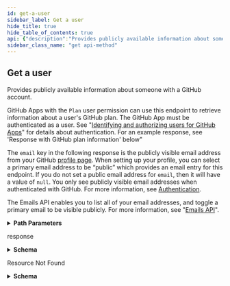 ```yaml
---
id: get-a-user
sidebar_label: Get a user
hide_title: true
hide_table_of_contents: true
api: {"description":"Provides publicly available information about someone with a GitHub account.\n\nGitHub Apps with the `Plan` user permission can use this endpoint to retrieve information about a user's GitHub plan. The GitHub App must be authenticated as a user. See \"[Identifying and authorizing users for GitHub Apps](https://docs.github.com/apps/building-github-apps/identifying-and-authorizing-users-for-github-apps/)\" for details about authentication. For an example response, see 'Response with GitHub plan information' below\"\n\nThe `email` key in the following response is the publicly visible email address from your GitHub [profile page](https://github.com/settings/profile). When setting up your profile, you can select a primary email address to be “public” which provides an email entry for this endpoint. If you do not set a public email address for `email`, then it will have a value of `null`. You only see publicly visible email addresses when authenticated with GitHub. For more information, see [Authentication](https://docs.github.com/rest/overview/resources-in-the-rest-api#authentication).\n\nThe Emails API enables you to list all of your email addresses, and toggle a primary email to be visible publicly. For more information, see \"[Emails API](https://docs.github.com/rest/reference/users#emails)\".","externalDocs":{"description":"API method documentation","url":"https://docs.github.com/rest/reference/users/#get-a-user"},"operationId":"users/get-by-username","parameters":[{"in":"path","name":"username","required":true,"schema":{"type":"string"}}],"responses":{"200":{"content":{"application/json":{"examples":{"default-response":{"summary":"Default response","value":{"avatar_url":"https://github.com/images/error/octocat_happy.gif","bio":"There once was...","blog":"https://github.com/blog","company":"GitHub","created_at":"2008-01-14T04:33:35.000Z","email":"octocat@github.com","events_url":"https://api.github.com/users/octocat/events{/privacy}","followers":20,"followers_url":"https://api.github.com/users/octocat/followers","following":0,"following_url":"https://api.github.com/users/octocat/following{/other_user}","gists_url":"https://api.github.com/users/octocat/gists{/gist_id}","gravatar_id":"","hireable":false,"html_url":"https://github.com/octocat","id":1,"location":"San Francisco","login":"octocat","name":"monalisa octocat","node_id":"MDQ6VXNlcjE=","organizations_url":"https://api.github.com/users/octocat/orgs","public_gists":1,"public_repos":2,"received_events_url":"https://api.github.com/users/octocat/received_events","repos_url":"https://api.github.com/users/octocat/repos","site_admin":false,"starred_url":"https://api.github.com/users/octocat/starred{/owner}{/repo}","subscriptions_url":"https://api.github.com/users/octocat/subscriptions","twitter_username":"monatheoctocat","type":"User","updated_at":"2008-01-14T04:33:35.000Z","url":"https://api.github.com/users/octocat"}},"response-with-git-hub-plan-information":{"summary":"Response with GitHub plan information","value":{"avatar_url":"https://github.com/images/error/octocat_happy.gif","bio":"There once was...","blog":"https://github.com/blog","company":"GitHub","created_at":"2008-01-14T04:33:35.000Z","email":"octocat@github.com","events_url":"https://api.github.com/users/octocat/events{/privacy}","followers":20,"followers_url":"https://api.github.com/users/octocat/followers","following":0,"following_url":"https://api.github.com/users/octocat/following{/other_user}","gists_url":"https://api.github.com/users/octocat/gists{/gist_id}","gravatar_id":"","hireable":false,"html_url":"https://github.com/octocat","id":1,"location":"San Francisco","login":"octocat","name":"monalisa octocat","node_id":"MDQ6VXNlcjE=","organizations_url":"https://api.github.com/users/octocat/orgs","plan":{"collaborators":0,"name":"pro","private_repos":9999,"space":976562499},"public_gists":1,"public_repos":2,"received_events_url":"https://api.github.com/users/octocat/received_events","repos_url":"https://api.github.com/users/octocat/repos","site_admin":false,"starred_url":"https://api.github.com/users/octocat/starred{/owner}{/repo}","subscriptions_url":"https://api.github.com/users/octocat/subscriptions","twitter_username":"monatheoctocat","type":"User","updated_at":"2008-01-14T04:33:35.000Z","url":"https://api.github.com/users/octocat"}}},"schema":{"oneOf":[{"description":"Private User","properties":{"avatar_url":{"example":"https://github.com/images/error/octocat_happy.gif","format":"uri","type":"string"},"bio":{"example":"There once was...","nullable":true,"type":"string"},"blog":{"example":"https://github.com/blog","nullable":true,"type":"string"},"business_plus":{"type":"boolean"},"collaborators":{"example":8,"type":"integer"},"company":{"example":"GitHub","nullable":true,"type":"string"},"created_at":{"example":"2008-01-14T04:33:35.000Z","format":"date-time","type":"string"},"disk_usage":{"example":10000,"type":"integer"},"email":{"example":"octocat@github.com","format":"email","nullable":true,"type":"string"},"events_url":{"example":"https://api.github.com/users/octocat/events{/privacy}","type":"string"},"followers":{"example":20,"type":"integer"},"followers_url":{"example":"https://api.github.com/users/octocat/followers","format":"uri","type":"string"},"following":{"example":0,"type":"integer"},"following_url":{"example":"https://api.github.com/users/octocat/following{/other_user}","type":"string"},"gists_url":{"example":"https://api.github.com/users/octocat/gists{/gist_id}","type":"string"},"gravatar_id":{"example":"41d064eb2195891e12d0413f63227ea7","nullable":true,"type":"string"},"hireable":{"nullable":true,"type":"boolean"},"html_url":{"example":"https://github.com/octocat","format":"uri","type":"string"},"id":{"example":1,"type":"integer"},"ldap_dn":{"type":"string"},"location":{"example":"San Francisco","nullable":true,"type":"string"},"login":{"example":"octocat","type":"string"},"name":{"example":"monalisa octocat","nullable":true,"type":"string"},"node_id":{"example":"MDQ6VXNlcjE=","type":"string"},"organizations_url":{"example":"https://api.github.com/users/octocat/orgs","format":"uri","type":"string"},"owned_private_repos":{"example":100,"type":"integer"},"plan":{"properties":{"collaborators":{"type":"integer"},"name":{"type":"string"},"private_repos":{"type":"integer"},"space":{"type":"integer"}},"required":["collaborators","name","space","private_repos"],"type":"object"},"private_gists":{"example":81,"type":"integer"},"public_gists":{"example":1,"type":"integer"},"public_repos":{"example":2,"type":"integer"},"received_events_url":{"example":"https://api.github.com/users/octocat/received_events","format":"uri","type":"string"},"repos_url":{"example":"https://api.github.com/users/octocat/repos","format":"uri","type":"string"},"site_admin":{"type":"boolean"},"starred_url":{"example":"https://api.github.com/users/octocat/starred{/owner}{/repo}","type":"string"},"subscriptions_url":{"example":"https://api.github.com/users/octocat/subscriptions","format":"uri","type":"string"},"suspended_at":{"format":"date-time","nullable":true,"type":"string"},"total_private_repos":{"example":100,"type":"integer"},"twitter_username":{"example":"monalisa","nullable":true,"type":"string"},"two_factor_authentication":{"example":true,"type":"boolean"},"type":{"example":"User","type":"string"},"updated_at":{"example":"2008-01-14T04:33:35.000Z","format":"date-time","type":"string"},"url":{"example":"https://api.github.com/users/octocat","format":"uri","type":"string"}},"required":["avatar_url","events_url","followers_url","following_url","gists_url","gravatar_id","html_url","id","node_id","login","organizations_url","received_events_url","repos_url","site_admin","starred_url","subscriptions_url","type","url","bio","blog","company","email","followers","following","hireable","location","name","public_gists","public_repos","created_at","updated_at","collaborators","disk_usage","owned_private_repos","private_gists","total_private_repos","two_factor_authentication"],"title":"Private User","type":"object"},{"additionalProperties":false,"description":"Public User","properties":{"avatar_url":{"format":"uri","type":"string"},"bio":{"nullable":true,"type":"string"},"blog":{"nullable":true,"type":"string"},"collaborators":{"example":3,"type":"integer"},"company":{"nullable":true,"type":"string"},"created_at":{"format":"date-time","type":"string"},"disk_usage":{"example":1,"type":"integer"},"email":{"format":"email","nullable":true,"type":"string"},"events_url":{"type":"string"},"followers":{"type":"integer"},"followers_url":{"format":"uri","type":"string"},"following":{"type":"integer"},"following_url":{"type":"string"},"gists_url":{"type":"string"},"gravatar_id":{"nullable":true,"type":"string"},"hireable":{"nullable":true,"type":"boolean"},"html_url":{"format":"uri","type":"string"},"id":{"type":"integer"},"location":{"nullable":true,"type":"string"},"login":{"type":"string"},"name":{"nullable":true,"type":"string"},"node_id":{"type":"string"},"organizations_url":{"format":"uri","type":"string"},"owned_private_repos":{"example":2,"type":"integer"},"plan":{"properties":{"collaborators":{"type":"integer"},"name":{"type":"string"},"private_repos":{"type":"integer"},"space":{"type":"integer"}},"required":["collaborators","name","space","private_repos"],"type":"object"},"private_gists":{"example":1,"type":"integer"},"public_gists":{"type":"integer"},"public_repos":{"type":"integer"},"received_events_url":{"format":"uri","type":"string"},"repos_url":{"format":"uri","type":"string"},"site_admin":{"type":"boolean"},"starred_url":{"type":"string"},"subscriptions_url":{"format":"uri","type":"string"},"suspended_at":{"format":"date-time","nullable":true,"type":"string"},"total_private_repos":{"example":2,"type":"integer"},"twitter_username":{"nullable":true,"type":"string"},"type":{"type":"string"},"updated_at":{"format":"date-time","type":"string"},"url":{"format":"uri","type":"string"}},"required":["avatar_url","events_url","followers_url","following_url","gists_url","gravatar_id","html_url","id","node_id","login","organizations_url","received_events_url","repos_url","site_admin","starred_url","subscriptions_url","type","url","bio","blog","company","email","followers","following","hireable","location","name","public_gists","public_repos","created_at","updated_at"],"title":"Public User","type":"object"}]}}},"description":"response"},"404":{"content":{"application/json":{"schema":{"description":"Basic Error","properties":{"documentation_url":{"type":"string"},"message":{"type":"string"}},"title":"Basic Error","type":"object"}}},"description":"Resource Not Found"}},"tags":["users"],"x-github":{"category":"users","enabledForGitHubApps":true,"githubCloudOnly":false,"previews":[],"subcategory":null},"method":"get","path":"/users/{username}","servers":[{"url":"https://api.github.com"}],"info":{"contact":{"name":"Support","url":"https://support.github.com/contact"},"description":"GitHub's v3 REST API.","license":{"name":"MIT","url":"https://spdx.org/licenses/MIT"},"termsOfService":"https://docs.github.com/articles/github-terms-of-service","title":"GitHub v3 REST API","version":"1.1.4","x-apisguru-categories":["collaboration","developer_tools"],"x-logo":{"url":"https://twitter.com/github/profile_image?size=original"},"x-origin":[{"format":"openapi","url":"https://raw.githubusercontent.com/github/rest-api-description/main/descriptions/api.github.com/api.github.com.json","version":"3.0"}],"x-providerName":"github.com"},"postman":{"name":"Get a user","description":{"content":"Provides publicly available information about someone with a GitHub account.\n\nGitHub Apps with the `Plan` user permission can use this endpoint to retrieve information about a user's GitHub plan. The GitHub App must be authenticated as a user. See \"[Identifying and authorizing users for GitHub Apps](https://docs.github.com/apps/building-github-apps/identifying-and-authorizing-users-for-github-apps/)\" for details about authentication. For an example response, see 'Response with GitHub plan information' below\"\n\nThe `email` key in the following response is the publicly visible email address from your GitHub [profile page](https://github.com/settings/profile). When setting up your profile, you can select a primary email address to be “public” which provides an email entry for this endpoint. If you do not set a public email address for `email`, then it will have a value of `null`. You only see publicly visible email addresses when authenticated with GitHub. For more information, see [Authentication](https://docs.github.com/rest/overview/resources-in-the-rest-api#authentication).\n\nThe Emails API enables you to list all of your email addresses, and toggle a primary email to be visible publicly. For more information, see \"[Emails API](https://docs.github.com/rest/reference/users#emails)\".","type":"text/plain"},"url":{"path":["users",":username"],"host":["{{baseUrl}}"],"query":[],"variable":[{"disabled":false,"description":{"content":"(Required) ","type":"text/plain"},"type":"any","value":"","key":"username"}]},"header":[{"key":"Accept","value":"application/json"}],"method":"GET"}}
sidebar_class_name: "get api-method"
---
```



## Get a user



Provides publicly available information about someone with a GitHub account.

GitHub Apps with the `Plan` user permission can use this endpoint to retrieve information about a user&#39;s GitHub plan. The GitHub App must be authenticated as a user. See &quot;[Identifying and authorizing users for GitHub Apps](https://docs.github.com/apps/building-github-apps/identifying-and-authorizing-users-for-github-apps/)&quot; for details about authentication. For an example response, see &#39;Response with GitHub plan information&#39; below&quot;

The `email` key in the following response is the publicly visible email address from your GitHub [profile page](https://github.com/settings/profile). When setting up your profile, you can select a primary email address to be “public” which provides an email entry for this endpoint. If you do not set a public email address for `email`, then it will have a value of `null`. You only see publicly visible email addresses when authenticated with GitHub. For more information, see [Authentication](https://docs.github.com/rest/overview/resources-in-the-rest-api#authentication).

The Emails API enables you to list all of your email addresses, and toggle a primary email to be visible publicly. For more information, see &quot;[Emails API](https://docs.github.com/rest/reference/users#emails)&quot;.

<details style={{"marginBottom":"1rem"}}><summary style={{}}><strong>Path Parameters</strong></summary><div><ul><ParamsItem className={"paramsItem"} param={{"in":"path","name":"username","required":true,"schema":{"type":"string"}}}></ParamsItem></ul></div></details><div><ApiTabs><TabItem label={"200"} value={"200"}><div>

response

</div><div><details style={{}}><summary style={{"textAlign":"left"}}><strong>Schema</strong></summary><div style={{"textAlign":"left","marginLeft":"1rem"}}></div><ul style={{"marginLeft":"1rem"}}><li><div><span style={{"opacity":"0.6"}}> undefined</span></div></li></ul></details></div></TabItem><TabItem label={"404"} value={"404"}><div>

Resource Not Found

</div><div><details style={{}}><summary style={{"textAlign":"left"}}><strong>Schema</strong></summary><div style={{"textAlign":"left","marginLeft":"1rem"}}></div><ul style={{"marginLeft":"1rem"}}><SchemaItem collapsible={false} name={"documentation_url"} required={false} schemaDescription={undefined} schemaName={"string"} qualifierMessage={undefined}></SchemaItem><SchemaItem collapsible={false} name={"message"} required={false} schemaDescription={undefined} schemaName={"string"} qualifierMessage={undefined}></SchemaItem></ul></details></div></TabItem></ApiTabs></div>
      